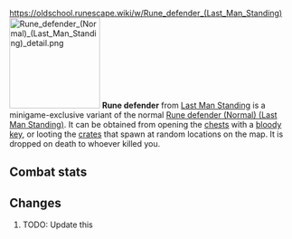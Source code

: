 https://oldschool.runescape.wiki/w/Rune_defender_(Last_Man_Standing)
{{Infobox Item
|name = Rune defender
|image = [[File:Rune defender (Normal) (Last Man Standing).png]]
|release = [[4 August]] [[2016]]
|update = Last Man Standing Beta and Splashing Restrictions  # TODO: Update this
|members = No
|quest = No
|tradeable = No
|placeholder = No
|equipable = Yes
|stackable = No
|noteable = Yes
|options = Wear, Drop
|examine = A defensive weapon.
|value = 3
|alchable = No
|weight = 0.453
|id = 27185
}}
[[File:Rune defender (Normal) (Last Man Standing) detail.png|160px|left]]
'''Rune defender''' from [[Last Man Standing]] is a minigame-exclusive variant of the normal [[Rune defender (Normal) (Last Man Standing)]]. It can be obtained from opening the [[Chest (Last Man Standing)|chests]] with a [[bloody key]], or looting the [[Crate (Last Man Standing)|crates]] that spawn at random locations on the map. It is dropped on death to whoever killed you.

==Combat stats==
{{Infobox Bonuses
|astab = 20
|aslash = 19
|acrush = 18
|amagic = -3
|arange = -2
|dstab = 20
|dslash = 19
|dcrush = 18
|dmagic = -3
|drange = -2
|str = 5
|rstr = 0
|mdmg = 0
|prayer = 0
|slot = shield
|image = [[File:Rune defender (Normal) (Last Man Standing) equipped male.png|160px]]
|altimage = [[File:Rune defender (Normal) (Last Man Standing) equipped female.png|160px]]
}}

==Changes==
# TODO: Update this
{{Subject changes header}}
{{Subject changes
|date = 4 August 2016
|update = Last Man Standing
|change = The item was made fully available with the release of Last Man Standing.
}}
{{Subject changes footer}}

{{Last Man Standing In-game Items}}